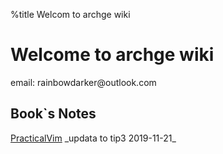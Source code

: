 %title Welcom to archge wiki

= Welcome to archge wiki =
email: rainbowdarker@outlook.com


== Book`s Notes ==
[[PracticalVim]] _updata to tip3 2019-11-21_
